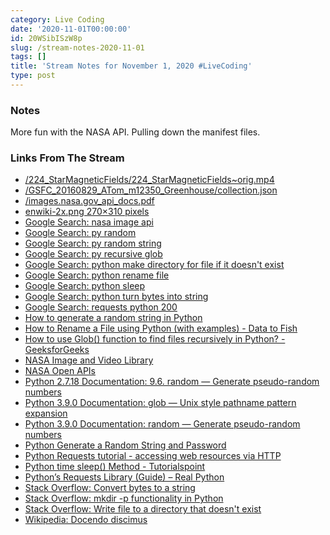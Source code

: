 ```yaml
---
category: Live Coding
date: '2020-11-01T00:00:00'
id: 20WSibISzW8p
slug: /stream-notes-2020-11-01
tags: []
title: 'Stream Notes for November 1, 2020 #LiveCoding'
type: post
---
```


### Notes

More fun with the NASA API. Pulling down the manifest files. 

### Links From The Stream


- [/224_StarMagneticFields/224_StarMagneticFields~orig.mp4](https://images-assets.nasa.gov/video/224_StarMagneticFields/224_StarMagneticFields~orig.mp4)
- [/GSFC_20160829_ATom_m12350_Greenhouse/collection.json](https://images-assets.nasa.gov/video/GSFC_20160829_ATom_m12350_Greenhouse/collection.json)
- [/images.nasa.gov_api_docs.pdf](https://images.nasa.gov/docs/images.nasa.gov_api_docs.pdf)
- [enwiki-2x.png 270×310 pixels](https://en.wikipedia.org/static/images/project-logos/enwiki-2x.png)
- [Google Search: nasa image api](https://www.google.com/search?client=safari&rls=en&q=nasa+image+api&ie=UTF-8&oe=UTF-8)
- [Google Search: py random](https://www.google.com/search?client=safari&rls=en&q=py+random&ie=UTF-8&oe=UTF-8)
- [Google Search: py random string](https://www.google.com/search?client=safari&rls=en&q=py+random+string&ie=UTF-8&oe=UTF-8)
- [Google Search: py recursive glob](https://www.google.com/search?client=safari&rls=en&q=py++recursive+glob&ie=UTF-8&oe=UTF-8)
- [Google Search: python make directory for file if it doesn't exist](https://www.google.com/search?client=safari&rls=en&q=python+make+directory+for+file+if+it+doesn%27t+exist&ie=UTF-8&oe=UTF-8)
- [Google Search: python rename file](https://www.google.com/search?client=safari&rls=en&q=python+rename+file&ie=UTF-8&oe=UTF-8)
- [Google Search: python sleep](https://www.google.com/search?client=safari&rls=en&q=python+sleep&ie=UTF-8&oe=UTF-8)
- [Google Search: python turn bytes into string](https://www.google.com/search?client=safari&rls=en&q=python+turn+bytes+into+string&ie=UTF-8&oe=UTF-8)
- [Google Search: requests python 200](https://www.google.com/search?client=safari&rls=en&q=requests+python+200&ie=UTF-8&oe=UTF-8)
- [How to generate a random string in Python](https://www.educative.io/edpresso/how-to-generate-a-random-string-in-python)
- [How to Rename a File using Python (with examples) - Data to Fish](https://datatofish.com/rename-file-python/)
- [How to use Glob() function to find files recursively in Python? - GeeksforGeeks](https://www.geeksforgeeks.org/how-to-use-glob-function-to-find-files-recursively-in-python/)
- [NASA Image and Video Library](https://images.nasa.gov/)
- [NASA Open APIs](https://api.nasa.gov/)
- [Python 2.7.18 Documentation: 9.6. random — Generate pseudo-random numbers](https://docs.python.org/2/library/random.html)
- [Python 3.9.0 Documentation: glob — Unix style pathname pattern expansion](https://docs.python.org/3/library/glob.html)
- [Python 3.9.0 Documentation: random — Generate pseudo-random numbers](https://docs.python.org/3/library/random.html)
- [Python Generate a Random String and Password](https://pynative.com/python-generate-random-string/)
- [Python Requests tutorial - accessing web resources via HTTP](http://zetcode.com/python/requests/)
- [Python time sleep() Method - Tutorialspoint](https://www.tutorialspoint.com/python/time_sleep.htm)
- [Python’s Requests Library (Guide) – Real Python](https://realpython.com/python-requests/)
- [Stack Overflow: Convert bytes to a string](https://stackoverflow.com/questions/606191/convert-bytes-to-a-string/606199#606199)
- [Stack Overflow: mkdir -p functionality in Python](https://stackoverflow.com/questions/600268/mkdir-p-functionality-in-python)
- [Stack Overflow: Write file to a directory that doesn't exist](https://stackoverflow.com/questions/23793987/write-file-to-a-directory-that-doesnt-exist)
- [Wikipedia: Docendo discimus](https://en.wikipedia.org/wiki/Docendo_discimus)